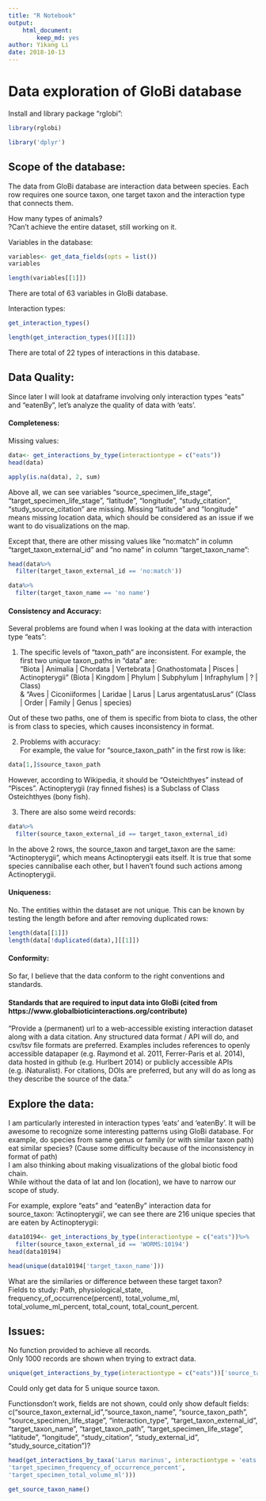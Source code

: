```yaml
---
title: "R Notebook"
output: 
    html_document:
        keep_md: yes
author: Yikang Li
date: 2018-10-13
---
```


# Data exploration of GloBi database  
  
Install and library package "rglobi":  
```r
library(rglobi)
```

```r
library('dplyr')
```


## Scope of the database:  
The data from GloBi database are interaction data between species. Each row requires one source taxon, one target taxon and the interaction type that connects them.    

How many types of animals?  
?Can't achieve the entire dataset, still working on it.  

Variables in the database:   
```r
variables<- get_data_fields(opts = list())
variables
```

```r
length(variables[[1]])
```
There are total of 63 variables in GloBi database.   

Interaction types:  
```r
get_interaction_types()
```

```r
length(get_interaction_types()[[1]])
```
There are total of 22 types of interactions in this database.       

## Data Quality:  
Since later I will look at dataframe involving only interaction types "eats" and "eatenBy", let's analyze the quality of data with 'eats'.   

#### Completeness:  
Missing values:  
```r
data<- get_interactions_by_type(interactiontype = c("eats"))
head(data)
```
```r
apply(is.na(data), 2, sum)
```
Above all, we can see variables "source_specimen_life_stage", "target_specimen_life_stage", "latitude
", "longitude", "study_citation", "study_source_citation" are missing. Missing "latitude" and "longitude" means missing location data, which should be considered as an issue if we want to do visualizations on the map.  

Except that, there are other missing values like "no:match" in column "target_taxon_external_id" and "no name" in column "target_taxon_name":   
```r
head(data%>%
  filter(target_taxon_external_id == 'no:match'))
```
    
```r
data%>%
  filter(target_taxon_name == 'no name')
```
   
#### Consistency and Accuracy:  
Several problems are found when I was looking at the data with interaction type "eats":    

1. The specific levels of "taxon_path" are inconsistent. 
For example, the first two unique taxon_paths in "data" are:   
"Biota | Animalia | Chordata | Vertebrata | Gnathostomata | Pisces | Actinopterygii" (Biota | Kingdom | Phylum | Subphylum | Infraphylum | ? | Class)  
& "Aves | Ciconiiformes | Laridae | Larus | Larus argentatusLarus" (Class | Order | Family | Genus | species)

Out of these two paths, one of them is specific from biota to class, the other is from class to species, which causes inconsistency in format.   

2. Problems with accuracy:   
For example, the value for "source_taxon_path" in the first row is like:  
```r
data[1,]$source_taxon_path
```
However, according to Wikipedia, it should be "Osteichthyes" instead of "Pisces". Actinopterygii (ray finned fishes) is a Subclass of Class Osteichthyes (bony fish).   

3. There are also some weird records:  
```r
data%>%
  filter(source_taxon_external_id == target_taxon_external_id)
```
In the above 2 rows, the source_taxon and target_taxon are the same: "Actinopterygii", which means Actinopterygii eats itself. It is true that some species cannibalise each other, but I haven't found such actions among Actinopterygii.   
 

#### Uniqueness:  
No. The entities within the dataset are not unique. This can be known by testing the length before and after removing duplicated rows:    
```r
length(data[[1]])
length(data[!duplicated(data),][[1]])
```

#### Conformity:  
So far, I believe that the data conform to the right conventions and standards.  


#### Standards that are required to input data into GloBi (cited from https://www.globalbioticinteractions.org/contribute)  
"Provide a (permanent) url to a web-accessible existing interaction dataset along with a data citation. Any structured data format / API will do, and csv/tsv file formats are preferred. Examples includes references to openly accessible datapaper (e.g. Raymond et al. 2011, Ferrer-Paris et al. 2014), data hosted in github (e.g. Hurlbert 2014) or publicly accessible APIs (e.g. iNaturalist). For citations, DOIs are preferred, but any will do as long as they describe the source of the data."   

## Explore the data:  
I am particularly interested in interaction types 'eats' and 'eatenBy'. It will be awesome to recognize some interesting patterns using GloBi database. For example, do species from same genus or family (or with similar taxon path) eat similar species? (Cause some difficulty because of the inconsistency in format of path)  
I am also thinking about making visualizations of the global biotic food chain.    
While without the data of lat and lon (location), we have to narrow our scope of study.   


For example, explore "eats" and "eatenBy" interaction data for source_taxon: 'Actinopterygii', we can see there are 216 unique species that are eaten by Actinopterygii:  
```r
data10194<- get_interactions_by_type(interactiontype = c("eats"))%>%
  filter(source_taxon_external_id == 'WORMS:10194')
head(data10194)
```

```r
head(unique(data10194['target_taxon_name']))
```
What are the similaries or difference between these target taxon?   
Fields to study: Path, physiological_state, frequency_of_occurrence(percent), total_volume_ml, total_volume_ml_percent, total_count, total_count_percent.  

## Issues:  
No function provided to achieve all records.   
Only 1000 records are shown when trying to extract data.   
```r
unique(get_interactions_by_type(interactiontype = c("eats"))['source_taxon_name'])
```
Could only get data for 5 unique source taxon.  


Functionsdon't work, fields are not shown, could only show default fields: c("source_taxon_external_id","source_taxon_name", "source_taxon_path", "source_specimen_life_stage", "interaction_type", "target_taxon_external_id", "target_taxon_name", "target_taxon_path", "target_specimen_life_stage", "latitude", "longitude", "study_citation", "study_external_id", "study_source_citation")?
```r
head(get_interactions_by_taxa('Larus marinus', interactiontype = 'eats', showfield = c('target_specimen_frequency_of_occurrence',	
'target_specimen_frequency_of_occurrence_percent',	
'target_specimen_total_volume_ml')))
```


```r
get_source_taxon_name()
```





